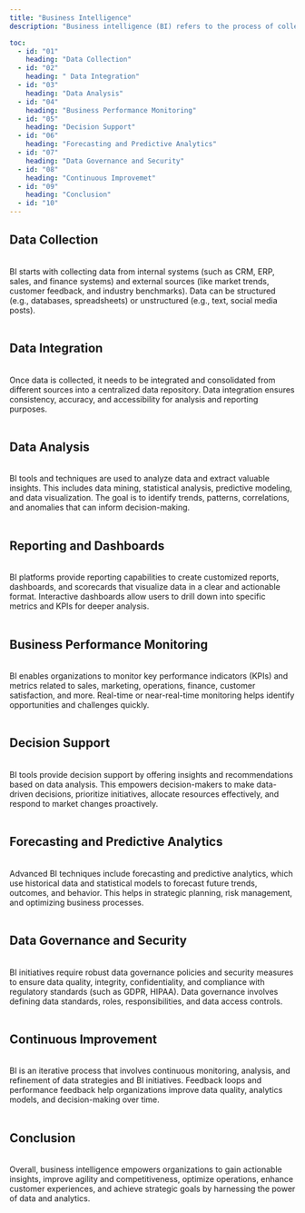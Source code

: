 ```yaml
---
title: "Business Intelligence"
description: "Business intelligence (BI) refers to the process of collecting, analyzing, and transforming raw data into meaningful insights that drive informed business decisions. It involves using technology, tools, and methodologies to gather and interpret data from various sources within an organization to support strategic planning, operational improvements, and performance optimization."

toc:
  - id: "01"
    heading: "Data Collection"
  - id: "02"
    heading: " Data Integration"
  - id: "03"
    heading: "Data Analysis"
  - id: "04"
    heading: "Business Performance Monitoring"
  - id: "05"
    heading: "Decision Support"
  - id: "06"
    heading: "Forecasting and Predictive Analytics"
  - id: "07"
    heading: "Data Governance and Security"
  - id: "08"
    heading: "Continuous Improvemet"
  - id: "09"
    heading: "Conclusion"
  - id: "10"
---
```


## Data Collection

<br />
BI starts with collecting data from internal systems (such as CRM, ERP, sales, and
finance systems) and external sources (like market trends, customer feedback, and
industry benchmarks). Data can be structured (e.g., databases, spreadsheets) or unstructured
(e.g., text, social media posts).
<br />
<br />

## Data Integration

<br />
Once data is collected, it needs to be integrated and consolidated from different
sources into a centralized data repository. Data integration ensures consistency,
accuracy, and accessibility for analysis and reporting purposes.
<br />
<br />

## Data Analysis

<br />
BI tools and techniques are used to analyze data and extract valuable insights. This
includes data mining, statistical analysis, predictive modeling, and data visualization.
The goal is to identify trends, patterns, correlations, and anomalies that can inform
decision-making.
<br />
<br />

## Reporting and Dashboards

<br />
BI platforms provide reporting capabilities to create customized reports, dashboards,
and scorecards that visualize data in a clear and actionable format. Interactive
dashboards allow users to drill down into specific metrics and KPIs for deeper analysis.
<br />
<br />

## Business Performance Monitoring

<br />
BI enables organizations to monitor key performance indicators (KPIs) and metrics
related to sales, marketing, operations, finance, customer satisfaction, and more.
Real-time or near-real-time monitoring helps identify opportunities and challenges
quickly.
<br />
<br />

## Decision Support

<br />
BI tools provide decision support by offering insights and recommendations based
on data analysis. This empowers decision-makers to make data-driven decisions, prioritize
initiatives, allocate resources effectively, and respond to market changes proactively.
<br />
<br />

## Forecasting and Predictive Analytics

<br />
Advanced BI techniques include forecasting and predictive analytics, which use historical
data and statistical models to forecast future trends, outcomes, and behavior. This
helps in strategic planning, risk management, and optimizing business processes.
<br />
<br />

## Data Governance and Security

<br />
BI initiatives require robust data governance policies and security measures to ensure
data quality, integrity, confidentiality, and compliance with regulatory standards
(such as GDPR, HIPAA). Data governance involves defining data standards, roles, responsibilities,
and data access controls.
<br />
<br />

## Continuous Improvement

<br />
BI is an iterative process that involves continuous monitoring, analysis, and refinement
of data strategies and BI initiatives. Feedback loops and performance feedback help
organizations improve data quality, analytics models, and decision-making over time.
<br />
<br />

## Conclusion

<br />
Overall, business intelligence empowers organizations to gain actionable insights,
improve agility and competitiveness, optimize operations, enhance customer experiences,
and achieve strategic goals by harnessing the power of data and analytics.
